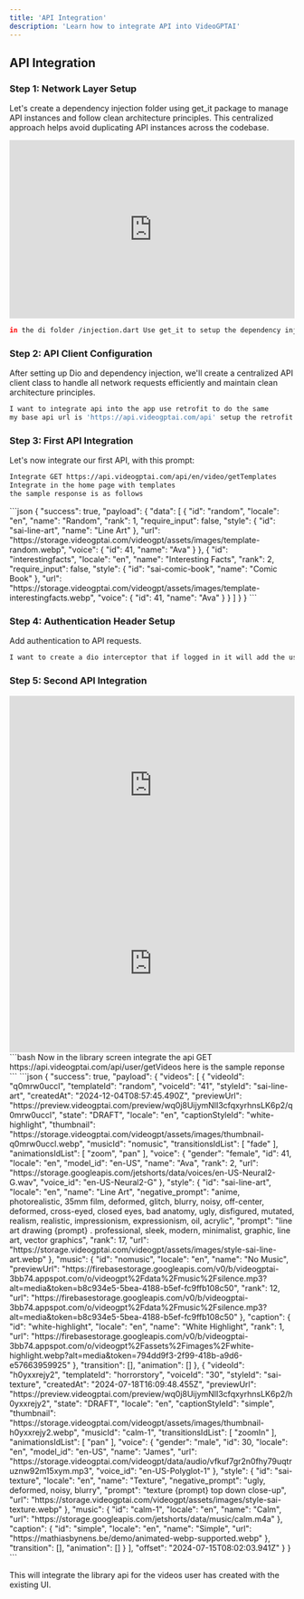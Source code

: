 ```yaml
---
title: 'API Integration'
description: 'Learn how to integrate API into VideoGPTAI'
---
```


## API Integration

### Step 1: Network Layer Setup
Let's create a dependency injection folder using get_it package to manage API instances and follow clean architecture principles. This centralized approach helps avoid duplicating API instances across the codebase.

<iframe
  width="100%"
  height="315"
  src="https://www.youtube.com/embed/_S66lX8d_s0"
  title="YouTube video player"
  frameborder="0"
  allow="accelerometer; autoplay; clipboard-write; encrypted-media; gyroscope; picture-in-picture"
  allowFullScreen
></iframe>

```bash
in the di folder /injection.dart Use get_it to setup the dependency injection graph of the project and call this in the main function for now import dio for network calls and set it up as a singleton dependency
```

### Step 2: API Client Configuration

After setting up Dio and dependency injection, we'll create a centralized API client class to handle all network requests efficiently and maintain clean architecture principles.

```bash
I want to integrate api into the app use retrofit to do the same
my base api url is 'https://api.videogptai.com/api' setup the retrofit class in api folder inject the api in the injection file in di use the singleton dio
```

### Step 3: First API Integration
Let's now integrate our first API, with this prompt:
<AccordionGroup>
<Accordion title="Integrate Templates API">
```bash
Integrate GET https://api.videogptai.com/api/en/video/getTemplates
Integrate in the home page with templates
the sample response is as follows
```
</Accordion>
<Accordion title="Sample Response">
```json
{
    "success": true,
    "payload": {
        "data": [
            {
                "id": "random",
                "locale": "en",
                "name": "Random",
                "rank": 1,
                "require_input": false,
                "style": {
                    "id": "sai-line-art",
                    "name": "Line Art"
                },
                "url": "https://storage.videogptai.com/videogpt/assets/images/template-random.webp",
                "voice": {
                    "id": 41,
                    "name": "Ava"
                }
            },
            {
                "id": "interestingfacts",
                "locale": "en",
                "name": "Interesting Facts",
                "rank": 2,
                "require_input": false,
                "style": {
                    "id": "sai-comic-book",
                    "name": "Comic Book"
                },
                "url": "https://storage.videogptai.com/videogpt/assets/images/template-interestingfacts.webp",
                "voice": {
                    "id": 41,
                    "name": "Ava"
                }
            }
        ]
    }
}
```
</Accordion>
</AccordionGroup>

### Step 4: Authentication Header Setup

Add authentication to API requests.

```bash
I want to create a dio interceptor that if logged in it will add the user token in the authorization header for requests as Bearer
```

### Step 5: Second API Integration

<iframe
  width="100%"
  height="315"
  src="https://www.youtube.com/embed/XDYcQk6iv-g"
  title="YouTube video player"
  frameborder="0"
  allow="accelerometer; autoplay; clipboard-write; encrypted-media; gyroscope; picture-in-picture"
  allowFullScreen
></iframe>
<br />
<iframe
  width="100%"
  height="315"
  src="https://www.youtube.com/embed/9JKJFwMx7YQ"
  title="YouTube video player"
  frameborder="0"
  allow="accelerometer; autoplay; clipboard-write; encrypted-media; gyroscope; picture-in-picture"
  allowFullScreen
></iframe>
<br />
<AccordionGroup>
<Accordion title="Library API">
```bash
Now in the library screen integrate the api GET https://api.videogptai.com/api/user/getVideos
here is the sample reponse
```
</Accordion>
<Accordion title="Sample Response">
```json
{
    "success": true,
    "payload": {
        "videos": [
            {
                "videoId": "q0mrw0uccl",
                "templateId": "random",
                "voiceId": "41",
                "styleId": "sai-line-art",
                "createdAt": "2024-12-04T08:57:45.490Z",
                "previewUrl": "https://preview.videogptai.com/preview/wq0j8UijymNlI3cfqxyrhnsLK6p2/q0mrw0uccl",
                "state": "DRAFT",
                "locale": "en",
                "captionStyleId": "white-highlight",
                "thumbnail": "https://storage.videogptai.com/videogpt/assets/images/thumbnail-q0mrw0uccl.webp",
                "musicId": "nomusic",
                "transitionsIdList": [
                    "fade"
                ],
                "animationsIdList": [
                    "zoom",
                    "pan"
                ],
                "voice": {
                    "gender": "female",
                    "id": 41,
                    "locale": "en",
                    "model_id": "en-US",
                    "name": "Ava",
                    "rank": 2,
                    "url": "https://storage.googleapis.com/jetshorts/data/voices/en-US-Neural2-G.wav",
                    "voice_id": "en-US-Neural2-G"
                },
                "style": {
                    "id": "sai-line-art",
                    "locale": "en",
                    "name": "Line Art",
                    "negative_prompt": "anime, photorealistic, 35mm film, deformed, glitch, blurry, noisy, off-center, deformed, cross-eyed, closed eyes, bad anatomy, ugly, disfigured, mutated, realism, realistic, impressionism, expressionism, oil, acrylic",
                    "prompt": "line art drawing {prompt} . professional, sleek, modern, minimalist, graphic, line art, vector graphics",
                    "rank": 17,
                    "url": "https://storage.videogptai.com/videogpt/assets/images/style-sai-line-art.webp"
                },
                "music": {
                    "id": "nomusic",
                    "locale": "en",
                    "name": "No Music",
                    "previewUrl": "https://firebasestorage.googleapis.com/v0/b/videogptai-3bb74.appspot.com/o/videogpt%2Fdata%2Fmusic%2Fsilence.mp3?alt=media&token=b8c934e5-5bea-4188-b5ef-fc9ffb108c50",
                    "rank": 12,
                    "url": "https://firebasestorage.googleapis.com/v0/b/videogptai-3bb74.appspot.com/o/videogpt%2Fdata%2Fmusic%2Fsilence.mp3?alt=media&token=b8c934e5-5bea-4188-b5ef-fc9ffb108c50"
                },
                "caption": {
                    "id": "white-highlight",
                    "locale": "en",
                    "name": "White Highlight",
                    "rank": 1,
                    "url": "https://firebasestorage.googleapis.com/v0/b/videogptai-3bb74.appspot.com/o/videogpt%2Fassets%2Fimages%2Fwhite-highlight.webp?alt=media&token=794dd9f3-2f99-418b-a9d6-e57663959925"
                },
                "transition": [],
                "animation": []
            },
            {
                "videoId": "h0yxxrejy2",
                "templateId": "horrorstory",
                "voiceId": "30",
                "styleId": "sai-texture",
                "createdAt": "2024-07-18T16:09:48.455Z",
                "previewUrl": "https://preview.videogptai.com/preview/wq0j8UijymNlI3cfqxyrhnsLK6p2/h0yxxrejy2",
                "state": "DRAFT",
                "locale": "en",
                "captionStyleId": "simple",
                "thumbnail": "https://storage.videogptai.com/videogpt/assets/images/thumbnail-h0yxxrejy2.webp",
                "musicId": "calm-1",
                "transitionsIdList": [
                    "zoomIn"
                ],
                "animationsIdList": [
                    "pan"
                ],
                "voice": {
                    "gender": "male",
                    "id": 30,
                    "locale": "en",
                    "model_id": "en-US",
                    "name": "James",
                    "url": "https://storage.videogptai.com/videogpt/data/audio/vfkuf7gr2n0fhy79uqtruznw92m15xym.mp3",
                    "voice_id": "en-US-Polyglot-1"
                },
                "style": {
                    "id": "sai-texture",
                    "locale": "en",
                    "name": "Texture",
                    "negative_prompt": "ugly, deformed, noisy, blurry",
                    "prompt": "texture {prompt} top down close-up",
                    "url": "https://storage.videogptai.com/videogpt/assets/images/style-sai-texture.webp"
                },
                "music": {
                    "id": "calm-1",
                    "locale": "en",
                    "name": "Calm",
                    "url": "https://storage.googleapis.com/jetshorts/data/music/calm.m4a"
                },
                "caption": {
                    "id": "simple",
                    "locale": "en",
                    "name": "Simple",
                    "url": "https://mathiasbynens.be/demo/animated-webp-supported.webp"
                },
                "transition": [],
                "animation": []
            }
        ],
        "offset": "2024-07-15T08:02:03.941Z"
    }
}
```
</Accordion>
</AccordionGroup>

This will integrate the library api for the videos user has created with the existing UI.
